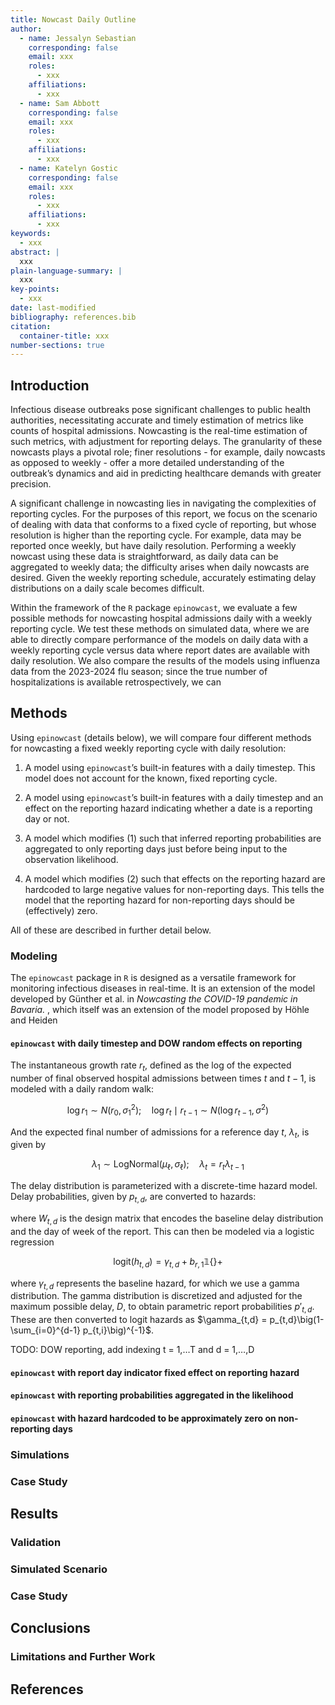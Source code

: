 ```yaml
---
title: Nowcast Daily Outline
author:
  - name: Jessalyn Sebastian
    corresponding: false
    email: xxx
    roles:
      - xxx
    affiliations:
      - xxx
  - name: Sam Abbott
    corresponding: false
    email: xxx
    roles:
      - xxx
    affiliations:
      - xxx
  - name: Katelyn Gostic
    corresponding: false
    email: xxx
    roles:
      - xxx
    affiliations:
      - xxx
keywords:
  - xxx
abstract: |
  xxx
plain-language-summary: |
  xxx
key-points:
  - xxx
date: last-modified
bibliography: references.bib
citation:
  container-title: xxx
number-sections: true
---
```


## Introduction

Infectious disease outbreaks pose significant challenges to public health authorities, necessitating accurate and timely estimation of metrics like counts of hospital admissions. Nowcasting is the real-time estimation of such metrics, with adjustment for reporting delays. The granularity of these nowcasts plays a pivotal role; finer resolutions - for example, daily nowcasts as opposed to weekly - offer a more detailed understanding of the outbreak's dynamics and aid in predicting healthcare demands with greater precision. 

A significant challenge in nowcasting lies in navigating the complexities of reporting cycles. For the purposes of this report, we focus on the scenario of dealing with data that conforms to a fixed cycle of reporting, but whose resolution is higher than the reporting cycle. For example, data may be reported once weekly, but have daily resolution. Performing a weekly nowcast using these data is straightforward, as daily data can be aggregated to weekly data; the difficulty arises when daily nowcasts are desired. Given the weekly reporting schedule, accurately estimating delay distributions on a daily scale becomes difficult. 

Within the framework of the `R` package `epinowcast`, we evaluate a few possible methods for nowcasting hospital admissions daily with a weekly reporting cycle. We test these methods on simulated data, where we are able to directly compare performance of the models on daily data with a weekly reporting cycle versus data where report dates are available with daily resolution. We also compare the results of the models using influenza data from the 2023-2024 flu season; since the true number of hospitalizations is available retrospectively, we can 

## Methods {#sec-methods}

Using `epinowcast` (details below), we will compare four different methods for nowcasting a fixed weekly reporting cycle with daily resolution:

1. A model using `epinowcast`'s built-in features with a daily timestep. This model does not account for the known, fixed reporting cycle.

2. A model using `epinowcast`'s built-in features with a daily timestep and an effect on the reporting hazard indicating whether a date is a reporting day or not.

3.  A model which modifies (1) such that inferred reporting probabilities are aggregated to only reporting days just before being input to the observation likelihood.

4. A model which modifies (2) such that effects on the reporting hazard are hardcoded to large negative values for non-reporting days. This tells the model that the reporting hazard for non-reporting days should be (effectively) zero.


All of these are described in further detail below.

### Modeling

The `epinowcast` package in `R` is designed as a versatile framework for monitoring infectious diseases in real-time. It is an extension of the model developed by Günther et al. in _Nowcasting the COVID-19 pandemic in Bavaria._ \cite{guntheretal}, which itself was an extension of the model proposed by Höhle and Heiden

#### `epinowcast` with daily timestep and DOW random effects on reporting {#sec-model1}

The instantaneous growth rate $r_t$, defined as the log of the expected number of final observed hospital admissions between times $t$ and $t-1$, is modeled with a daily random walk:

$$\log r_1 \sim N(r_0, \sigma_1^2); \hspace{1em} \log r_t\mid r_{t-1} \sim N(\log r_{t-1}, \sigma^2)$$

And the expected final number of admissions for a reference day $t$, $\lambda_t$, is given by

$$\lambda_1\sim\text{LogNormal}(\mu_\ell, \sigma_\ell); \hspace{1em} \lambda_t = r_t\lambda_{t-1}$$

The delay distribution is parameterized with a discrete-time hazard model. Delay probabilities, given by $p_{t,d}$, are converted to hazards:

\begin{align}
  h_{t,d} &= P(\text{delay} = d \mid \text{delay} \geq d, W_{t,d}) \\
    &= p_{t,d}\bigg(1-\sum_{i=0}^{d-1} p_{t,i}\bigg)^{-1}
\end{align}

where $W_{t,d}$ is the design matrix that encodes the baseline delay distribution and the day of week of the report. This can then be modeled via a logistic regression

$$\text{logit}(h_{t,d}) = \gamma_{t,d} + b_{r,1}\mathbb{1}\{\} + $$

where $\gamma_{t,d}$ represents the baseline hazard, for which we use a gamma distribution. The gamma distribution is discretized and adjusted for the maximum possible delay, $D$, to obtain parametric report probabilities $p'_{t,d}$. These are then converted to logit hazards as $\gamma_{t,d} = p_{t,d}\big(1-\sum_{i=0}^{d-1} p_{t,i}\big)^{-1}$.


TODO: DOW reporting, add indexing t = 1,...T and d = 1,...,D

#### `epinowcast` with report day indicator fixed effect on reporting hazard {#sec-model2}

#### `epinowcast` with reporting probabilities aggregated in the likelihood {#sec-model3}

#### `epinowcast` with hazard hardcoded to be approximately zero on non-reporting days {#sec-model4}

### Simulations

### Case Study

## Results

### Validation

### Simulated Scenario

### Case Study

## Conclusions

### Limitations and Further Work

## References {.unnumbered}

::: {#refs}
:::